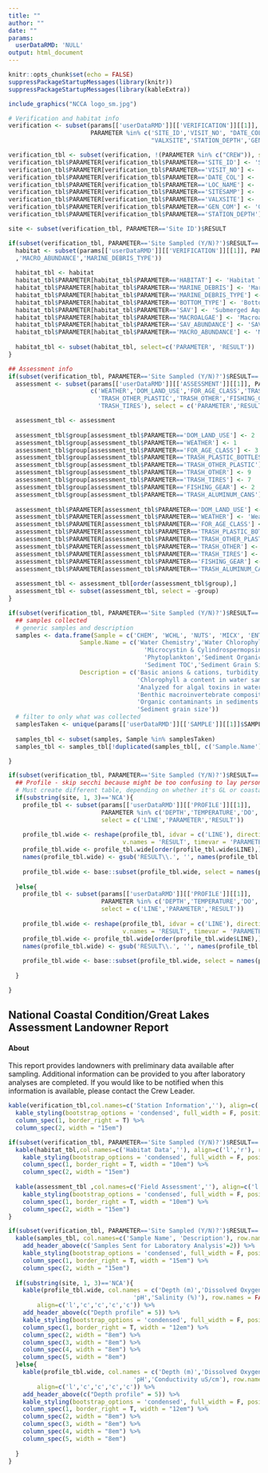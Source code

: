 ```yaml
---
title: ""
author: ""
date: ""
params:
  userDataRMD: 'NULL'
output: html_document
---
```



```r
knitr::opts_chunk$set(echo = FALSE)
suppressPackageStartupMessages(library(knitr))
suppressPackageStartupMessages(library(kableExtra))


```



```r

include_graphics("NCCA logo_sm.jpg")

# Verification and habitat info
verification <- subset(params[['userDataRMD']][['VERIFICATION']][[1]], 
                       PARAMETER %in% c('SITE_ID','VISIT_NO', "DATE_COL","LOC_NAME",
                                        "VALXSITE",'STATION_DEPTH','GEN_COM','SITESAMP'))

verification_tbl <- subset(verification, !(PARAMETER %in% c("CREW")), select=c('PARAMETER','RESULT'))
verification_tbl$PARAMETER[verification_tbl$PARAMETER=='SITE_ID'] <- 'Site ID'
verification_tbl$PARAMETER[verification_tbl$PARAMETER=='VISIT_NO'] <- 'Visit Number'
verification_tbl$PARAMETER[verification_tbl$PARAMETER=='DATE_COL'] <- 'Sample Date'
verification_tbl$PARAMETER[verification_tbl$PARAMETER=='LOC_NAME'] <- 'Location'
verification_tbl$PARAMETER[verification_tbl$PARAMETER=='SITESAMP'] <- 'Site Sampled (Y/N)?'
verification_tbl$PARAMETER[verification_tbl$PARAMETER=='VALXSITE'] <- 'Sample Type'
verification_tbl$PARAMETER[verification_tbl$PARAMETER=='GEN_COM'] <- 'General Site Comments'
verification_tbl$PARAMETER[verification_tbl$PARAMETER=='STATION_DEPTH'] <- 'Station Depth (m)'

site <- subset(verification_tbl, PARAMETER=='Site ID')$RESULT


```

```r
if(subset(verification_tbl, PARAMETER=='Site Sampled (Y/N)?')$RESULT=='Y'){
  habitat <- subset(params[['userDataRMD']][['VERIFICATION']][[1]], PARAMETER %in% c('HABITAT','BOTTOM_TYPE','MARINE_DEBRIS','SAV','SAV_ABUNDANCE','MACROALGAE'
  ,'MACRO_ABUNDANCE','MARINE_DEBRIS_TYPE'))
 
  habitat_tbl <- habitat
  habitat_tbl$PARAMETER[habitat_tbl$PARAMETER=='HABITAT'] <- 'Habitat Type'
  habitat_tbl$PARAMETER[habitat_tbl$PARAMETER=='MARINE_DEBRIS'] <- 'Marine debris'
  habitat_tbl$PARAMETER[habitat_tbl$PARAMETER=='MARINE_DEBRIS_TYPE'] <- 'Marine debris type'
  habitat_tbl$PARAMETER[habitat_tbl$PARAMETER=='BOTTOM_TYPE'] <- 'Bottom type'
  habitat_tbl$PARAMETER[habitat_tbl$PARAMETER=='SAV'] <- 'Submerged Aquatic Vegetation (SAV)?'
  habitat_tbl$PARAMETER[habitat_tbl$PARAMETER=='MACROALGAE'] <- 'Macroalgae?'
  habitat_tbl$PARAMETER[habitat_tbl$PARAMETER=='SAV_ABUNDANCE'] <- 'SAV abundance'
  habitat_tbl$PARAMETER[habitat_tbl$PARAMETER=='MACRO_ABUNDANCE'] <- 'Macroalgae abundance'
  
  habitat_tbl <- subset(habitat_tbl, select=c('PARAMETER', 'RESULT'))
}
```

```r

## Assessment info
if(subset(verification_tbl, PARAMETER=='Site Sampled (Y/N)?')$RESULT=='Y'){
  assessment <- subset(params[['userDataRMD']][['ASSESSMENT']][[1]], PARAMETER %in% 
                       c('WEATHER','DOM_LAND_USE','FOR_AGE_CLASS','TRASH_PLASTIC_BOTTLES',
                         'TRASH_OTHER_PLASTIC','TRASH_OTHER','FISHING_GEAR','TRASH_ALUMINUM_CANS',
                         'TRASH_TIRES'), select = c('PARAMETER','RESULT'))

  assessment_tbl <- assessment
  
  assessment_tbl$group[assessment_tbl$PARAMETER=='DOM_LAND_USE'] <- 2
  assessment_tbl$group[assessment_tbl$PARAMETER=='WEATHER'] <- 1
  assessment_tbl$group[assessment_tbl$PARAMETER=='FOR_AGE_CLASS'] <- 3
  assessment_tbl$group[assessment_tbl$PARAMETER=='TRASH_PLASTIC_BOTTLES'] <- 5
  assessment_tbl$group[assessment_tbl$PARAMETER=='TRASH_OTHER_PLASTIC'] <- 6
  assessment_tbl$group[assessment_tbl$PARAMETER=='TRASH_OTHER'] <- 9
  assessment_tbl$group[assessment_tbl$PARAMETER=='TRASH_TIRES'] <- 7
  assessment_tbl$group[assessment_tbl$PARAMETER=='FISHING_GEAR'] <- 2
  assessment_tbl$group[assessment_tbl$PARAMETER=='TRASH_ALUMINUM_CANS'] <- 4
  
  assessment_tbl$PARAMETER[assessment_tbl$PARAMETER=='DOM_LAND_USE'] <- 'Shoreline dominant land use'
  assessment_tbl$PARAMETER[assessment_tbl$PARAMETER=='WEATHER'] <- 'Weather'
  assessment_tbl$PARAMETER[assessment_tbl$PARAMETER=='FOR_AGE_CLASS'] <- 'Shoreline forest age class'
  assessment_tbl$PARAMETER[assessment_tbl$PARAMETER=='TRASH_PLASTIC_BOTTLES'] <- 'Plastic bottle trash'
  assessment_tbl$PARAMETER[assessment_tbl$PARAMETER=='TRASH_OTHER_PLASTIC'] <- 'Other plastic trash'
  assessment_tbl$PARAMETER[assessment_tbl$PARAMETER=='TRASH_OTHER'] <- 'Other trash'
  assessment_tbl$PARAMETER[assessment_tbl$PARAMETER=='TRASH_TIRES'] <- 'Trash'
  assessment_tbl$PARAMETER[assessment_tbl$PARAMETER=='FISHING_GEAR'] <- 'Fishing gear trash'
  assessment_tbl$PARAMETER[assessment_tbl$PARAMETER=='TRASH_ALUMINUM_CANS'] <- 'Aluminum can trash'
  
  assessment_tbl <- assessment_tbl[order(assessment_tbl$group),]
  assessment_tbl <- subset(assessment_tbl, select = -group)
}
```

```r
if(subset(verification_tbl, PARAMETER=='Site Sampled (Y/N)?')$RESULT=='Y'){
  ## samples collected
  # generic samples and description
  samples <- data.frame(Sample = c('CHEM', 'WCHL', 'NUTS', 'MICX', 'ENTE','BENT','PHYT','SEDO','SEDX','SEDC','SEDG'),
                    Sample.Name = c('Water Chemistry','Water Chlorophyll a','Nutrients',
                                      'Microcystin & Cylindrospermopsin', 'Enterococci','Benthic Macroinvertebrates',
                                      'Phytoplankton','Sediment Organics','Sediment Toxicity',
                                      'Sediment TOC','Sediment Grain Size'),
                    Description = c('Basic anions & cations, turbidity, organic carbon, pH',
                                    'Chlorophyll a content in water sample','Phosphorus and nitrogen',
                                    'Analyzed for algal toxins in water','*E.coli* and enterococci',
                                    'Benthic macroinvertebrate composition','Algal species composition',
                                    'Organic contaminants in sediments', 'Sediments for toxicity testing','Sediment total organic carbon',
                                    'Sediment grain size'))
  # filter to only what was collected
  samplesTaken <- unique(params[['userDataRMD']][['SAMPLE']][[1]]$SAMPLE_TYPE)[!(unique(params[['userDataRMD']][['SAMPLE']][[1]]$SAMPLE_TYPE) %in% 'SAMP')]
  
  samples_tbl <- subset(samples, Sample %in% samplesTaken)
  samples_tbl <- samples_tbl[!duplicated(samples_tbl[, c('Sample.Name')]), c('Sample.Name','Description')]

}
```

```r
if(subset(verification_tbl, PARAMETER=='Site Sampled (Y/N)?')$RESULT=='Y'){
  ## Profile - skip secchi because might be too confusing to lay person
  # Must create different table, depending on whether it's GL or coastal
  if(substring(site, 1, 3)=='NCA'){
    profile_tbl <- subset(params[['userDataRMD']][['PROFILE']][[1]], 
                          PARAMETER %in% c('DEPTH','TEMPERATURE','DO','PH','SALINITY'),
                          select = c('LINE','PARAMETER','RESULT'))
    
    profile_tbl.wide <- reshape(profile_tbl, idvar = c('LINE'), direction = 'wide',
                                v.names = 'RESULT', timevar = 'PARAMETER')
    profile_tbl.wide <- profile_tbl.wide[order(profile_tbl.wide$LINE),]
    names(profile_tbl.wide) <- gsub('RESULT\\.', '', names(profile_tbl.wide))
    
    profile_tbl.wide <- base::subset(profile_tbl.wide, select = names(profile_tbl.wide) %in% c('DEPTH','DO','TEMPERATURE','PH','SALINITY'))
   
  }else{
    profile_tbl <- subset(params[['userDataRMD']][['PROFILE']][[1]], 
                          PARAMETER %in% c('DEPTH','TEMPERATURE','DO','PH','CONDUCTIVITY'),
                          select = c('LINE','PARAMETER','RESULT'))
    
    profile_tbl.wide <- reshape(profile_tbl, idvar = c('LINE'), direction = 'wide',
                                v.names = 'RESULT', timevar = 'PARAMETER')
    profile_tbl.wide <- profile_tbl.wide[order(profile_tbl.wide$LINE),]
    names(profile_tbl.wide) <- gsub('RESULT\\.', '', names(profile_tbl.wide))
    
    profile_tbl.wide <- base::subset(profile_tbl.wide, select = names(profile_tbl.wide) %in% c('DEPTH','DO','TEMPERATURE','PH','CONDUCTIVITY'))
   
  }

}
```

## National Coastal Condition/Great Lakes Assessment Landowner Report

#### About
This report provides landowners with preliminary data available after sampling. Additional information can be provided to you after laboratory analyses are completed. If you would like to be notified when this information is available, please contact the Crew Leader.



```r
kable(verification_tbl,col.names=c('Station Information',''), align=c('l','r'), row.names=F) %>%
  kable_styling(bootstrap_options = 'condensed', full_width = F, position = "left") %>%
  column_spec(1, border_right = T) %>%
  column_spec(2, width = "15em")

if(subset(verification_tbl, PARAMETER=='Site Sampled (Y/N)?')$RESULT=='Y'){
  kable(habitat_tbl,col.names=c('Habitat Data',''), align=c('l','r'), row.names=F) %>%
    kable_styling(bootstrap_options = 'condensed', full_width = F, position = "left") %>%
    column_spec(1, border_right = T, width = "10em") %>%
    column_spec(2, width = "15em")
  
  kable(assessment_tbl ,col.names=c('Field Assessment',''), align=c('l','r'), row.names=F) %>%
    kable_styling(bootstrap_options = 'condensed', full_width = F, position = "left") %>%
    column_spec(1, border_right = T, width = "10em") %>%
    column_spec(2, width = "15em")
}

```


```r
if(subset(verification_tbl, PARAMETER=='Site Sampled (Y/N)?')$RESULT=='Y'){
  kable(samples_tbl, col.names=c('Sample Name', 'Description'), row.names = FALSE, align=c('l','r')) %>%
    add_header_above(c('Samples Sent for Laboratory Analysis'=2)) %>%
    kable_styling(bootstrap_options = 'condensed', full_width = F, position = "float_left") %>%
    column_spec(1, border_right = T, width = "15em") %>%
    column_spec(2, width = "15em")
  
  if(substring(site, 1, 3)=='NCA'){
    kable(profile_tbl.wide, col.names = c('Depth (m)','Dissolved Oxygen (mg/L)','Temperature (C)',
                                   'pH','Salinity (%)'), row.names = FALSE, 
        align=c('l','c','c','c','c')) %>%
    add_header_above(c("Depth profile" = 5)) %>%
    kable_styling(bootstrap_options = 'condensed', full_width = F, position = "float_left") %>%
    column_spec(1, border_right = T, width = "12em") %>%
    column_spec(2, width = "8em") %>%
    column_spec(3, width = "8em") %>%
    column_spec(4, width = "8em") %>%
    column_spec(5, width = "8em")
  }else{
    kable(profile_tbl.wide, col.names = c('Depth (m)','Dissolved Oxygen (mg/L)','Temperature (C)',
                                   'pH','Conductivity uS/cm'), row.names = FALSE, 
        align=c('l','c','c','c','c')) %>%
    add_header_above(c("Depth profile" = 5)) %>%
    kable_styling(bootstrap_options = 'condensed', full_width = F, position = "float_left") %>%
    column_spec(1, border_right = T, width = "12em") %>%
    column_spec(2, width = "8em") %>%
    column_spec(3, width = "8em") %>%
    column_spec(4, width = "8em") %>%
    column_spec(5, width = "8em")
    
  }
}
```


